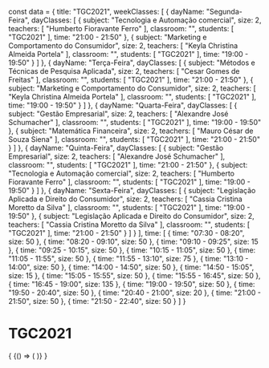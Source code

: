 const data = {
  title: "TGC2021",
  weekClasses: [
    {
      dayName: "Segunda-Feira",
      dayClasses: [
        {
          subject: "Tecnologia e Automação comercial",
          size: 2,
          teachers: [
            "Humberto Fioravante Ferro"
          ],
          classroom: "",
          students: [
            "TGC2021"
          ],
          time: "21:00 - 21:50"
        },
        {
          subject: "Marketing e Comportamento do Consumidor",
          size: 2,
          teachers: [
            "Keyla Christina Almeida Portela"
          ],
          classroom: "",
          students: [
            "TGC2021"
          ],
          time: "19:00 - 19:50"
        }
      ]
    },
    {
      dayName: "Terça-Feira",
      dayClasses: [
        {
          subject: "Métodos e Técnicas de Pesquisa Aplicada",
          size: 2,
          teachers: [
            "Cesar Gomes de Freitas"
          ],
          classroom: "",
          students: [
            "TGC2021"
          ],
          time: "21:00 - 21:50"
        },
        {
          subject: "Marketing e Comportamento do Consumidor",
          size: 2,
          teachers: [
            "Keyla Christina Almeida Portela"
          ],
          classroom: "",
          students: [
            "TGC2021"
          ],
          time: "19:00 - 19:50"
        }
      ]
    },
    {
      dayName: "Quarta-Feira",
      dayClasses: [
        {
          subject: "Gestão Empresarial",
          size: 2,
          teachers: [
            "Alexandre José Schumacher"
          ],
          classroom: "",
          students: [
            "TGC2021"
          ],
          time: "19:00 - 19:50"
        },
        {
          subject: "Matemática Financeira",
          size: 2,
          teachers: [
            "Mauro César de Souza Siena"
          ],
          classroom: "",
          students: [
            "TGC2021"
          ],
          time: "21:00 - 21:50"
        }
      ]
    },
    {
      dayName: "Quinta-Feira",
      dayClasses: [
        {
          subject: "Gestão Empresarial",
          size: 2,
          teachers: [
            "Alexandre José Schumacher"
          ],
          classroom: "",
          students: [
            "TGC2021"
          ],
          time: "21:00 - 21:50"
        },
        {
          subject: "Tecnologia e Automação comercial",
          size: 2,
          teachers: [
            "Humberto Fioravante Ferro"
          ],
          classroom: "",
          students: [
            "TGC2021"
          ],
          time: "19:00 - 19:50"
        }
      ]
    },
    {
      dayName: "Sexta-Feira",
      dayClasses: [
        {
          subject: "Legislação Aplicada e Direito do Consumidor",
          size: 2,
          teachers: [
            "Cassia Cristina Moretto da Silva"
          ],
          classroom: "",
          students: [
            "TGC2021"
          ],
          time: "19:00 - 19:50"
        },
        {
          subject: "Legislação Aplicada e Direito do Consumidor",
          size: 2,
          teachers: [
            "Cassia Cristina Moretto da Silva"
          ],
          classroom: "",
          students: [
            "TGC2021"
          ],
          time: "21:00 - 21:50"
        }
      ]
    }
  ],
  time: [
    {
      time: "07:30 - 08:20",
      size: 50
    },
    {
      time: "08:20 - 09:10",
      size: 50
    },
    {
      time: "09:10 - 09:25",
      size: 15
    },
    {
      time: "09:25 - 10:15",
      size: 50
    },
    {
      time: "10:15 - 11:05",
      size: 50
    },
    {
      time: "11:05 - 11:55",
      size: 50
    },
    {
      time: "11:55 - 13:10",
      size: 75
    },
    {
      time: "13:10 - 14:00",
      size: 50
    },
    {
      time: "14:00 - 14:50",
      size: 50
    },
    {
      time: "14:50 - 15:05",
      size: 15
    },
    {
      time: "15:05 - 15:55",
      size: 50
    },
    {
      time: "15:55 - 16:45",
      size: 50
    },
    {
      time: "16:45 - 19:00",
      size: 135
    },
    {
      time: "19:00 - 19:50",
      size: 50
    },
    {
      time: "19:50 - 20:40",
      size: 50
    },
    {
      time: "20:40 - 21:00",
      size: 20
    },
    {
      time: "21:00 - 21:50",
      size: 50
    },
    {
      time: "21:50 - 22:40",
      size: 50
    }
  ]
}

# TGC2021

<div>
  {
    <BrowserOnly>
      {() => (
        <Grid
          title={data.title}
          weekClasses={data.weekClasses}
          time={data.time}
        />
      )}
    </BrowserOnly>
  }
</div>
